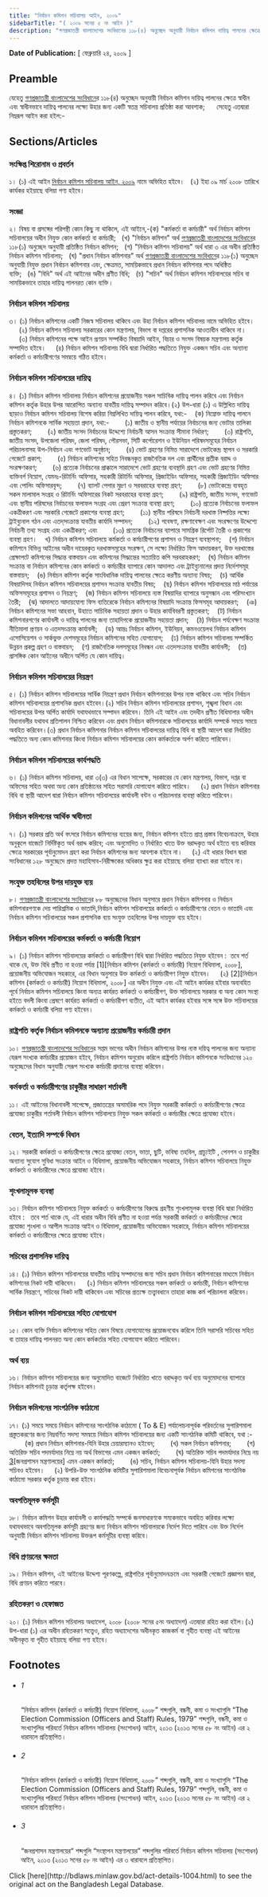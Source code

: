 ```yaml
---
title: "নির্বাচন কমিশন সচিবালয় আইন, ২০০৯"
sidebarTitle: "( ২০০৯ সনের ৫ নং আইন )"
description: "গণপ্রজাতন্ত্রী বাংলাদেশের সংবিধানের ১১৮(৪) অনুচ্ছেদ অনুযায়ী নির্বাচন কমিশন দায়িত্ব পালনের ক্ষেত্রে স্বাধীন এবং স্বাধীনভাবে দায়িত্ব পালনের লক্ষ্যে উহার জন্য একটি স্বতন্ত্র সচিবালয় প্রতিষ্ঠা করিবার উদ্দেশ্যে প্রয়োজনীয় বিধান প্রণয়নকল্পে প্রণীত আইন"
---
```


**Date of Publication:** [ ফেব্রুয়ারি ২৪, ২০০৯ ]

## Preamble

যেহেতু [গণপ্রজাতন্ত্রী বাংলাদেশের সংবিধান](/act-957.html "গণপ্রজাতন্ত্রী বাংলাদেশের সংবিধান")ের ১১৮(৪) অনুচ্ছেদ অনুযায়ী নির্বাচন কমিশন দায়িত্ব পালনের ক্ষেত্রে স্বাধীন এবং স্বাধীনভাবে দায়িত্ব পালনের লক্ষ্যে উহার জন্য একটি স্বতন্ত্র সচিবালয় প্রতিষ্ঠা করা আবশ্যক;      সেহেতু এতদ্বারা নিম্নরূপ আইন করা হইল:-

## Sections/Articles

### সংক্ষিপ্ত শিরোনাম ও প্রবর্তন

১। (১) এই আইন [নির্বাচন কমিশন সচিবালয় আইন, ২০০৯](/laws/volume-39/act-1004 "নির্বাচন কমিশন সচিবালয় আইন, ২০০৯") নামে অভিহিত হইবে।   (২) ইহা ০৯ মার্চ ২০০৮ তারিখে কার্যকর হইয়াছে বলিয়া গণ্য হইবে।

### সংজ্ঞা

২। বিষয় বা প্রসঙ্গের পরিপন্থী কোন কিছু না থাকিলে, এই আইনে,-(ক) "কর্মকর্তা বা কর্মচারী" অর্থ নির্বাচন কমিশন সচিবালয়ের অধীন নিযুক্ত কোন কর্মকর্তা বা কর্মচারী;   (খ) "নির্বাচন কমিশন" অর্থ [গণপ্রজাতন্ত্রী বাংলাদেশের সংবিধান](/act-957.html "গণপ্রজাতন্ত্রী বাংলাদেশের সংবিধান")ের ১১৮(১) অনুচ্ছেদ অনুযায়ী প্রতিষ্ঠিত নির্বাচন কমিশন;   (গ) "নির্বাচন কমিশন সচিবালয়" অর্থ ধারা ৩ এর অধীন প্রতিষ্ঠিত নির্বাচন কমিশন সচিবালয়;   (ঘ) "প্রধান নির্বাচন কমিশনার" অর্থ [গণপ্রজাতন্ত্রী বাংলাদেশের সংবিধান](/act-957.html "গণপ্রজাতন্ত্রী বাংলাদেশের সংবিধান")ের ১১৮(১) অনুচ্ছেদ অনুযায়ী নিযুক্ত প্রধান নির্বাচন কমিশনার এবং, ক্ষেত্রমত, সাময়িকভাবে প্রধান নির্বাচন কমিশনার পদে অধিষ্ঠিত ব্যক্তি;   (ঙ) "বিধি" অর্থ এই আইনের অধীন প্রণীত বিধি;   (চ) "সচিব" অর্থ নির্বাচন কমিশন সচিবালয়ের সচিব বা সাময়িকভাবে তাহার দায়িত্ব পালনরত কোন ব্যক্তি।

### নির্বাচন কমিশন সচিবালয়

৩। (১) নির্বাচন কমিশনের একটি নিজস্ব সচিবালয় থাকিবে এবং উহা নির্বাচন কমিশন সচিবালয় নামে অভিহিত হইবে।     (২) নির্বাচন কমিশন সচিবালয় সরকারের কোন মন্ত্রণালয়, বিভাগ বা দপ্তরের প্রশাসনিক আওতাধীন থাকিবে না।     (৩) নির্বাচন কমিশনের পক্ষে আইন প্রণয়ন সম্পর্কিত বিষয়াদি আইন, বিচার ও সংসদ বিষয়ক মন্ত্রণালয় কর্তৃক সম্পাদিত হইবে।     (৪) নির্বাচন কমিশন সচিবালয় বিধি দ্বারা নির্ধারিত পদ্ধতিতে নিযুক্ত একজন সচিব এবং অন্যান্য কর্মকর্তা ও কর্মচারীগণের সমন্বয়ে গঠিত হইবে।

### নির্বাচন কমিশন সচিবালয়ের দায়িত্ব

৪। (১) নির্বাচন কমিশন সচিবালয় নির্বাচন কমিশনের প্রয়োজনীয় সকল সাচিবিক দায়িত্ব পালন করিবে এবং নির্বাচন কমিশন কর্তৃক উহার উপর আরোপিত অন্যান্য যাবতীয় দায়িত্ব সম্পাদন করিবে।(২) উপ-ধারা (১) এ উল্লিখিত দায়িত্ব ছাড়াও নির্বাচন কমিশন সচিবালয় বিশেষ করিয়া নিম্নলিখিত দায়িত্ব পালন করিবে, যথা:-    (ক) নিম্নোক্ত দায়িত্ব পালনে নির্বাচন কমিশনকে সার্বিক সহায়তা প্রদান, যথা:-        (১) জাতীয় ও স্থানীয় পর্যায়ের নির্বাচনের জন্য ভোটার তালিকা প্রস্তুতকরণ;        (২) জাতীয় সংসদ নির্বাচনের উদ্দেশ্যে নির্বাচনী আসন সংক্রান্ত সীমানা নির্ধারণ;        (৩) রাষ্ট্রপতি, জাতীয় সংসদ, উপজেলা পরিষদ, জেলা পরিষদ, পৌরসভা, সিটি কর্পোরেশন ও ইউনিয়ন পরিষদসমূহের নির্বাচন পরিচালনাসহ উপ-নির্বাচন এবং গণভোট অনুষ্ঠান;        (৪) ভোট গ্রহণের নিমিত্ত সারাদেশে ভোটকেন্দ্র স্থাপন ও সরকারি গেজেটে প্রকাশ;        (৫) নির্বাচন কমিশনের সহিত নিবন্ধনকৃত রাজনৈতিক দল এবং প্রার্থীদের প্রতীক বরাদ্দ ও সংরক্ষণকরণ;        (৬) প্রত্যেক নির্বাচনের প্রাক্কালে সারাদেশে ভোট গ্রহণের ব্যবস্থাদি গ্রহণ এবং ভোট গ্রহণের নিমিত্ত ব্যক্তিবর্গ নিয়োগ, যেমনঃ-রিটার্নিং অফিসার, সহকারী রিটার্নিং অফিসার, প্রিজাইডিং অফিসার, সহকারী প্রিজাইডিং অফিসার এবং পোলিং অফিসারবৃন্দ;        (৭) ব্যালট পেপার মুদ্রণ ও সরবরাহের ব্যবস্থা গ্রহণ;        (৮) ভোটকেন্দ্রে ব্যবহৃত সকল মালামাল সংগ্রহ ও রিটার্নিং অফিসারের নিকট সরবরাহের ব্যবস্থা গ্রহণ;        (৯) রাষ্ট্রপতি, জাতীয় সংসদ, গণভোট এবং স্থানীয় পরিষদের নির্বাচনের ফলাফল সংগ্রহ এবং প্রেরণ সংক্রান্ত ব্যবস্থা গ্রহণ;        (১০) প্রত্যেক নির্বাচনের ফলাফল একত্রীকরণ এবং সরকারি গেজেটে প্রকাশের ব্যবস্থা গ্রহণ;        (১১) স্থানীয় পরিষদে নির্বাচনী দরখাস্ত নিষ্পত্তির লক্ষ্যে ট্রাইব্যুনাল গঠন এবং এতদ্‌সংক্রান্ত যাবতীয় কার্যাদি সম্পাদন;        (১২) গবেষণা, রক্ষণাবেক্ষণ এবং সংরক্ষণের উদ্দেশ্যে নির্বাচনী তথ্য সংগ্রহ এবং একত্রীকরণ; এবং        (১৩) প্রত্যেক নির্বাচনের ব্যাপারে সামগ্রিক রির্পোট তৈরী ও প্রকাশের ব্যবস্থা গ্রহণ।    খ) নির্বাচন কমিশন সচিবালয়ে কর্মকর্তা ও কর্মচারীগণের প্রশাসন ও নিয়ন্ত্রণ ব্যবস্থাপনা;    (গ) নির্বাচন কমিশনে বিভিন্ন আইনের অধীন দায়েরকৃত দরখাস্তসমূহের সংরক্ষণ, সে লক্ষ্যে নির্ধারিত ফিস আদায়করণ, উক্ত দরখাস্তের প্রেক্ষাপটে কমিশনের সিদ্ধান্ত বাস্তবায়ন এবং কমিশনের সিদ্ধান্তের সত্যায়িত কপি সরবরাহকরণ;    (ঘ) নির্বাচন কমিশন সংক্রান্ত বা নির্বাচন কমিশনের কোন কর্মকর্তা ও কর্মচারীর ব্যাপারে কোন আদালত এবং ট্রাইব্যুনালের প্রদত্ত নির্দেশসমূহ বাস্তবায়ন;    (ঙ) নির্বাচন কমিশন কর্তৃক সাংবিধানিক দায়িত্ব পালনের ক্ষেত্রে করণীয় অন্যান্য বিষয়;    (চ) আর্থিক বিষয়াদিসহ নির্বাচন কমিশন সচিবালয়ের প্রশাসন সংক্রান্ত যাবতীয় বিষয়;    (ছ) নির্বাচন কমিশন সচিবালয়ের মাঠ পর্যায়ের অফিসসমূহের প্রশাসন ও নিয়ন্ত্রণ;    (জ) নির্বাচন কমিশন সচিবালয়ে ন্যস্ত বিষয়াদির ব্যাপারে অনুসন্ধান এবং পরিসংখ্যান তৈরী;    (ঝ) আদালতে আদায়যোগ্য ফিস ব্যতিরেকে নির্বাচন কমিশনের বিষয়াদি সংক্রান্ত ফিসসমূহ আদায়করণ;    (ঞ) নির্বাচন কমিশনের সভা আহবান, উহাতে সাচিবিক সহায়তা প্রদান ও উহার কার্যবিবরণী প্রস্তুতকরণ;    (ট) নির্বাচন কমিশনারগণের কার্যাবলী ও দায়িত্ব পালনের জন্য তাহাদিগকে প্রয়োজনীয় সহায়তা প্রদান;    (ঠ) নির্বাচন পর্যবেক্ষণ সংক্রান্ত নীতিমালা প্রণয়ন ও এতদসংক্রান্ত কার্যাবলী;    (ড) আন্তঃ নির্বাচন কমিশন, ইউনিয়ন, কমনওয়েলথ নির্বাচন কমিশন এসোসিয়েশন ও সার্কভুক্ত দেশসমূহের নির্বাচন কমিশনের সহিত যোগাযোগ;    (ঢ) নির্বাচন কমিশন সচিবালয় সম্পর্কিত উন্নয়ন প্রকল্প গ্রহণ ও বাস্তবায়ন;    (ণ) রাজনৈতিক দলসমূহের নিবন্ধন এবং এতদসংক্রান্ত যাবতীয় কার্যাবলী;    (ত) প্রাসঙ্গিক কোন আইনের অধীনে অর্পিত যে কোন দায়িত্ব।

### নির্বাচন কমিশন সচিবালয়ের নিয়ন্ত্রণ

৫। (১) নির্বাচন কমিশন সচিবালয়ের সার্বিক নিয়ন্ত্রণ প্রধান নির্বাচন কমিশনারের উপর ন্যস্ত থাকিবে এবং সচিব নির্বাচন কমিশন সচিবালয়ের প্রশাসনিক প্রধান হইবেন।(২) সচিব নির্বাচন কমিশন সচিবালয়ের প্রশাসন, শৃঙ্খলা বিধান এবং সচিবালয়ের উপর অর্পিত কার্যাদি যথাযথভাবে সম্পাদন করিবেন। তিনি এই আইন এবং তদধীন প্রণীত বিধিমালার অধীন বিধানাবলীর যথাযথ প্রতিপালন নিশ্চিত করিবেন এবং প্রধান নির্বাচন কমিশনারকে সচিবালয়ের কার্যাদি সম্পর্কে সময়ে সময়ে অবহিত করিবেন।(৩) প্রধান নির্বাচন কমিশনার নির্বাচন কমিশন সচিবালয়ের দায়িত্ব বিধি বা স্থায়ী আদেশ দ্বারা নির্ধারিত পদ্ধতিতে অন্য কোন কমিশনার কিংবা নির্বাচন কমিশন সচিবালয়ের কোন কর্মকর্তাকে অর্পণ করিতে পারিবেন।

### নির্বাচন কমিশন সচিবালয়ের কার্যপদ্ধতি

৬। (১) নির্বাচন কমিশন সচিবালয়, ধারা ৩(৩) এর বিধান সাপেক্ষে, সরকারের যে কোন মন্ত্রণালয়, বিভাগ, দপ্তর বা অফিসের সহিত অথবা অন্য কোন প্রতিষ্ঠানের সহিত সরাসরি যোগাযোগ করিতে পারিবে।     (২) প্রধান নির্বাচন কমিশনার বিধি বা স্থায়ী আদেশ দ্বারা নির্বাচন কমিশন সচিবালয়ের কার্যাবলী বন্টন ও পরিচালনার ব্যবস্থা করিতে পারিবেন।

### নির্বাচন কমিশনের আর্থিক স্বাধীনতা

৭। (১) সরকার প্রতি অর্থ বৎসরে নির্বাচন কমিশনের ব্যয়ের জন্য, নির্বাচন কমিশন হইতে প্রাপ্ত প্রস্তাব বিবেচনাক্রমে, উহার অনুকূলে বাজেটে নির্দিষ্টকৃত অর্থ বরাদ্দ করিবে; এবং অনুমোদিত ও নির্ধারিত খাতে উক্ত বরাদ্দকৃত অর্থ হইতে ব্যয় করিবার ক্ষেত্রে সরকারের পূর্বানুমোদন গ্রহণ করা নির্বাচন কমিশনের জন্য আবশ্যক হইবে না।     (২) এই ধারার বিধান দ্বারা সংবিধানের ১২৮ অনুচ্ছেদে প্রদত্ত মহাহিসাব-নিরীক্ষকের অধিকার ক্ষুণ্ন করা হইয়াছে বলিয়া ব্যাখ্যা করা যাইবে না।

### সংযুক্ত তহবিলের উপর দায়যুক্ত ব্যয়

৮। [গণপ্রজাতন্ত্রী বাংলাদেশের সংবিধান](/act-957.html "গণপ্রজাতন্ত্রী বাংলাদেশের সংবিধান")ের ৮৮ অনুচ্ছেদের বিধান অনুসারে প্রধান নির্বাচন কমিশনার ও নির্বাচন কমিশনারগণকে দেয় পারিশ্রমিক ও ভাতাদি,নির্বাচন কমিশন সচিবালয়ের কর্মকর্তা ও কর্মচারীগণের বেতন ও ভাতাদি এবং নির্বাচন কমিশন সচিবালয়ের সকল প্রশাসনিক ব্যয় সংযুক্ত তহবিলের উপর দায়যুক্ত ব্যয় হইবে।

### নির্বাচন কমিশন সচিবালয়ের কর্মকর্তা ও কর্মচারী নিয়োগ

৯। (১) নির্বাচন কমিশন সচিবালয়ের কর্মকর্তা ও কর্মচারীগণ বিধি দ্বারা নির্ধারিত পদ্ধতিতে নিযুক্ত হইবেন :  তবে শর্ত থাকে যে, উক্ত বিধি প্রণীত না হওয়া পর্যন্ত [1][নির্বাচন কমিশন (কর্মকর্তা ও কর্মচারী) নিয়োগ বিধিমালা, ২০০৮], প্রয়োজনীয় অভিযোজন সহকারে, এর বিধান অনুসারে উক্ত কর্মকর্তা ও কর্মচারীগণ নিযুক্ত হইবেন।     (২) [2][নির্বাচন কমিশন (কর্মকর্তা ও কর্মচারী) নিয়োগ বিধিমালা, ২০০৮] এর অধীন নিযুক্ত এবং এই আইন কার্যকর হইবার অব্যবহিত পূর্বে নির্বাচন কমিশন সচিবালয়ে কিংবা অন্যত্র কার্যরত কর্মকর্তা ও কর্মচারীগণ, উক্ত সচিবালয়ে সরকার বা অন্য কোন সংস্থা হইতে বদলী কিংবা প্রেষণে কার্যরত কর্মকর্তা ও কর্মচারীগণ ব্যতীত, এই আইন কার্যকর হইবার সঙ্গে সঙ্গে উক্ত সচিবালয়ের কর্মকর্তা ও কর্মচারী বলিয়া গণ্য হইবেন।

### রাষ্ট্রপতি কর্তৃক নির্বাচন কমিশনকে অন্যান্য প্রয়োজনীয় কর্মচারী প্রদান

১০। [গণপ্রজাতন্ত্রী বাংলাদেশের সংবিধান](/act-957.html "গণপ্রজাতন্ত্রী বাংলাদেশের সংবিধান")ের সপ্তম ভাগের অধীন নির্বাচন কমিশনের উপর ন্যস্ত দয়িত্ব পালনের জন্য অন্যান্য যেরূপ সংখ্যক কর্মচারীর প্রয়োজন হইবে, নির্বাচন কমিশন অনুরোধ করিলে রাষ্ট্রপতি নির্বাচন কমিশনকে সংবিধানের ১২০ অনুচ্ছেদের বিধান অনুযায়ী সেরূপ সংখ্যক কর্মচারী প্রদানের ব্যবস্থা করিবেন।

### কর্মকর্তা ও কর্মচারীগণের চাকুরীর সাধারণ শর্তাবলী

১১। এই আইনের বিধানাবলী সাপেক্ষে, প্রজাতন্ত্রের অসামরিক পদে নিযুক্ত সরকারী কর্মকর্তা ও কর্মচারীগণের ক্ষেত্রে প্রযোজ্য চাকুরীর শর্তাবলী নির্বাচন কমিশন সচিবালয়ে নিযুক্ত সকল কর্মকর্তা ও কর্মচারীর ক্ষেত্রে প্রযোজ্য হইবে।

### বেতন, ইত্যাদি সম্পর্কে বিধান

১২। সরকারী কর্মকর্তা ও কর্মচারীগণের ক্ষেত্রে প্রযোজ্য বেতন, ভাতা, ছুটি, ভবিষ্য তহবিল, গ্রাচ্যুইটি , পেনশন ও চাকুরীর অন্যান্য সুযোগ সুবিধা সংক্রান্ত আইন ও বিধিমালা, প্রয়োজনীয় অভিযোজন সহকারে, নির্বাচন কমিশন সচিবালয়ে নিযুক্ত কর্মকর্তা ও কর্মচারীদের ক্ষেত্রে প্রযোজ্য হইবে।

### শৃংখলামূলক ব্যবস্থা

১৩। নির্বাচন কমিশন সচিবালয়ে নিযুক্ত কর্মকর্তা ও কর্মচারীগণের বিরুদ্ধে গ্রহণীয় শৃংখলামূলক ব্যবস্থা বিধি দ্বারা নির্ধারিত হইবে :   তবে শর্ত থাকে যে, এই ধারার অধীন বিধি প্রণীত না হওয়া পর্যন্ত সরকারী কর্মকর্তা ও কর্মচারীদের ক্ষেত্রে প্রযোজ্য শৃংখলা ও আপীল সংক্রান্ত আইন ও বিধিমালা, প্রয়োজনীয় অভিযোজন সহকারে, নির্বাচন কমিশন সচিবালয়ের কর্মকর্তা ও কর্মচারীদের ক্ষেত্রে প্রযোজ্য হইবে।

### সচিবের প্রশাসনিক দায়িত্ব

১৪। (১) নির্বাচন কমিশন সচিবালয়ের যাবতীয় দায়িত্ব সম্পাদনের জন্য সচিব প্রধান নির্বাচন কমিশনারের মাধ্যমে নির্বাচন কমিশনের নিকট দায়ী থাকিবেন।     (২) নির্বাচন কমিশন সচিবালয়ের সকল কর্মকর্তা ও কর্মচারী, নির্বাচন কমিশনের সার্বিক নিয়ন্ত্রণে, সচিবের নিকট দায়ী থাকিবেন এবং সচিবের প্রত্যক্ষ তত্ত্বাবধানে তাহারা কাজ কর্ম পরিচালনা করিবেন।

### নির্বাচন কমিশন সচিবালয়ের সহিত যোগাযোগ

১৫। কোন ব্যক্তি নির্বাচন কমিশনের সহিত কোন বিষয়ে যোগাযোগের প্রয়োজনবোধ করিলে তিনি সরাসরি সচিবের সহিত বা তাহার দায়িত্ব পালনরত অন্য কোন কর্মকর্তার সহিত যোগাযোগ করিতে পারিবেন।

### অর্থ ব্যয়

১৬। নির্বাচন কমিশন সচিবালয়ের জন্য অনুমোদিত বাজেটে নির্ধারিত খাতে বরাদ্দকৃত অর্থ ব্যয় অনুমোদনের ব্যাপারে নির্বাচন কমিশনই চূড়ান্ত কর্তৃপক্ষ হইবেন।

### নির্বাচন কমিশনের সাংগঠনিক কাঠামো

১৭। (১) সময়ে সময়ে নির্বাচন কমিশনের সাংগঠনিক কাঠামো ( To & E) পর্যালোচনাপূর্বক পরিবর্তনের সুপারিশমালা প্রস্তুতকরণের জন্য নিম্নবর্ণিত সদস্য সমন্বয়ে নির্বাচন কমিশন সচিবালয়ের জন্য একটি সাংগঠনিক কমিটি থাকিবে, যথা :-        (ক) প্রধান নির্বাচন কমিশনার-যিনি উহার চেয়ারম্যানও হইবেন;        (খ) সকল নির্বাচন কমিশনার;        (গ) অতিরিক্ত সচিব পদমর্যাদার নিম্নে নয় অর্থ বিভাগের এমন একজন কর্মকর্তা;        (ঘ) অতিরিক্ত সচিব পদমর্যাদার নিম্নে নয় [3](1)[জনপ্রশাসন মন্ত্রণালয়ের] এমন একজন কর্মকর্তা;        (ঙ) সচিব, নির্বাচন কমিশন সচিবালয়-যিনি উহার সদস্য সচিবও হইবেন।     (২) উপরি-উক্ত সাংগঠনিক কমিটির সুপারিশমালা বিবেচনাপূর্বক নির্বাচন কমিশনের সাংগঠনিক কাঠামো সরকার কর্তৃক চূড়ান্ত করা হইবে।

### অবগতিমূলক কর্মসূচী

১৮। নির্বাচন কমিশন উহার কার্যাবলী ও কার্যপদ্ধতি সম্পর্কে জনসাধারণকে সম্যকভাবে অবহিত করিবার লক্ষ্যে যথাযথভাবে অবগতিমূলক কর্মসূচী গ্রহণের জন্য নির্বাচন কমিশন সচিবালয়কে নির্দেশ দিতে পারিবে এবং উক্ত নির্দেশ অনুযায়ী নির্বাচন কমিশন সচিবালয় উক্তরূপ কর্মসূচীর ব্যবস্থা করিবে।

### বিধি প্রণয়নের ক্ষমতা

১৯। নির্বাচন কমিশন, এই আইনের উদ্দেশ্য পূরণকল্পে, রাষ্ট্রপতির পূর্বানুমোদনক্রমে এবং সরকারী গেজেটে প্রজ্ঞাপন দ্বারা, বিধি প্রণয়ন করিতে পারবে।

### রহিতকরণ ও হেফাজত

২০। (১) নির্বাচন কমিশন সচিবালয় অধ্যাদেশ, ২০০৮ (২০০৮ সনের ৫নং অধ্যাদেশ) এতদ্বারা রহিত করা হইল।(২) উপ-ধারা (১) এর অধীন রহিতকরণ সত্ত্বেও, রহিত অধ্যাদেশের অধীনকৃত কাজকর্ম বা গৃহীত ব্যবস্থা এই আইনের অধীনকৃত বা গৃহীত হইয়াছে বলিয়া গণ্য হইবে।

## Footnotes

- ###### 1

  “নির্বাচন কমিশন (কর্মকর্তা ও কর্মচারী) নিয়োগ বিধিমালা, ২০০৮” শব্দগুলি, বন্ধনী, কমা ও সংখ্যাগুলি “The Election Commission (Officers and Staff) Rules, 1979” শব্দগুলি, বন্ধনী, কমা ও সংখ্যাগুলির পরিবর্তে নির্বাচন কমিশন সচিবালয় (সংশোধন) আইন, ২০১৩ (২০১৩ সনের ৫৮ নং আইন) এর ২ ধারাবলে প্রতিস্থাপিত।

- ###### 2

  “নির্বাচন কমিশন (কর্মকর্তা ও কর্মচারী) নিয়োগ বিধিমালা, ২০০৮” শব্দগুলি, বন্ধনী, কমা ও সংখ্যাগুলি “The Election Commission (Officers and Staff) Rules, 1979” শব্দগুলি, বন্ধনী, কমা ও সংখ্যাগুলির পরিবর্তে নির্বাচন কমিশন সচিবালয় (সংশোধন) আইন, ২০১৩ (২০১৩ সনের ৫৮ নং আইন) এর ২ ধারাবলে প্রতিস্থাপিত।

- ###### 3

  “জনপ্রশাসন মন্ত্রণালয়ের“ শব্দগুলি “সংস্থাপন মন্ত্রণালয়ের” শব্দগুলির পরিবর্তে নির্বাচন কমিশন সচিবালয় (সংশোধন) আইন, ২০১৩ (২০১৩ সনের ৫৮ নং আইন) এর ৩ ধারাবলে প্রতিস্থাপিত।

<Note>
  Click [here](http://bdlaws.minlaw.gov.bd/act-details-1004.html) to see the original act on the Bangladesh Legal Database.
</Note>
